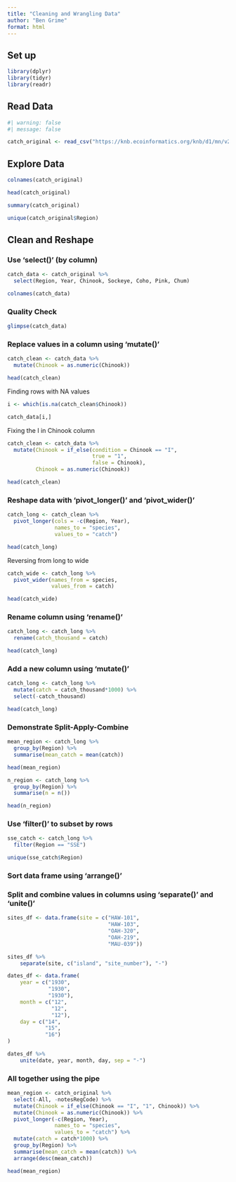 ```yaml
---
title: "Cleaning and Wrangling Data"
author: "Ben Grime"
format: html
---
```


## Set up
```r


library(dplyr)
library(tidyr)
library(readr)
```


## Read Data
```r
#| warning: false
#| message: false

catch_original <- read_csv("https://knb.ecoinformatics.org/knb/d1/mn/v2/object/df35b.302.1")
```


## Explore Data
```r
colnames(catch_original)

head(catch_original)

summary(catch_original)

unique(catch_original$Region)
```


## Clean and Reshape

### Use 'select()' (by column)
```r
catch_data <- catch_original %>% 
  select(Region, Year, Chinook, Sockeye, Coho, Pink, Chum)

colnames(catch_data)
```

### Quality Check
```r
glimpse(catch_data)
```


### Replace values in a column using 'mutate()'
```r
catch_clean <- catch_data %>% 
  mutate(Chinook = as.numeric(Chinook))

head(catch_clean)
```

Finding rows with NA values

```r
i <- which(is.na(catch_clean$Chinook))

catch_data[i,]
```
Fixing the I in Chinook column
```r
catch_clean <- catch_data %>% 
  mutate(Chinook = if_else(condition = Chinook == "I",
                           true = "1",
                           false = Chinook),
         Chinook = as.numeric(Chinook))

head(catch_clean)
```


### Reshape data with 'pivot_longer()' and 'pivot_wider()'
```r
catch_long <- catch_clean %>% 
  pivot_longer(cols = -c(Region, Year),
               names_to = "species",
               values_to = "catch")

head(catch_long)

```
Reversing from long to wide
```r
catch_wide <- catch_long %>%
  pivot_wider(names_from = species,
              values_from = catch)

head(catch_wide)
```


### Rename column using 'rename()'
```r
catch_long <- catch_long %>% 
  rename(catch_thousand = catch)

head(catch_long)

```


### Add a new column using 'mutate()'
```r
catch_long <- catch_long %>% 
  mutate(catch = catch_thousand*1000) %>% 
  select(-catch_thousand)

head(catch_long)
```


### Demonstrate Split-Apply-Combine
```r
mean_region <- catch_long %>% 
  group_by(Region) %>% 
  summarise(mean_catch = mean(catch))

head(mean_region)

n_region <- catch_long %>% 
  group_by(Region) %>% 
  summarise(n = n())

head(n_region)

```


### Use 'filter()' to subset by rows
```r
sse_catch <- catch_long %>% 
  filter(Region == "SSE")

unique(sse_catch$Region)

```



### Sort data frame using 'arrange()'

### Split and combine values in columns using 'separate()' and 'unite()'

```r
sites_df <- data.frame(site = c("HAW-101",
                                "HAW-103",
                                "OAH-320",
                                "OAH-219",
                                "MAU-039"))

sites_df %>%
    separate(site, c("island", "site_number"), "-")
```


```r
dates_df <- data.frame(
    year = c("1930",
             "1930",
             "1930"),
    month = c("12",
              "12",
              "12"),
    day = c("14",
            "15",
            "16")
)

dates_df %>%
    unite(date, year, month, day, sep = "-")
```


### All together using the pipe

```r
mean_region <- catch_original %>%
  select(-All, -notesRegCode) %>% 
  mutate(Chinook = if_else(Chinook == "I", "1", Chinook)) %>% 
  mutate(Chinook = as.numeric(Chinook)) %>% 
  pivot_longer(-c(Region, Year), 
               names_to = "species", 
               values_to = "catch") %>%
  mutate(catch = catch*1000) %>% 
  group_by(Region) %>% 
  summarise(mean_catch = mean(catch)) %>% 
  arrange(desc(mean_catch))

head(mean_region)
```









